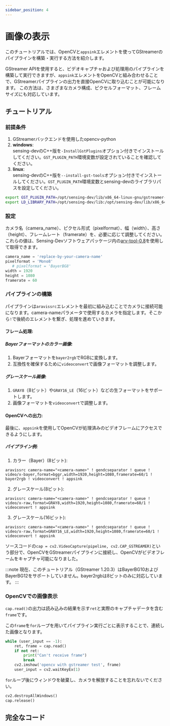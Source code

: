 ```yaml
---
sidebar_position: 4
---
```


# 画像の表示

このチュートリアルでは、OpenCVと`appsink`エレメントを使ってGStreamerのパイプラインを構築・実行する方法を紹介します。

GStreamer APIを使用すると、ビデオキャプチャおよび処理用のパイプラインを構築して実行できますが、`appsink`エレメントをOpenCVと組み合わせることで、GStreamerパイプラインの出力を直接OpenCVに取り込むことが可能になります。
この方法は、さまざまなカメラ構成、ピクセルフォーマット、フレームサイズにも対応しています。

## チュートリアル

### 前提条件
1. GStreamerバックエンドを使用したopencv-python
2. **windows**:  
   sensing-devのC++版を`-InstallGstPlugins`オプション付きでインストールしてください。`GST_PLUGIN_PATH`環境変数が設定されていることを確認してください。
3. **linux**:  
   sensing-devのC++版を`--install-gst-tools`オプション付きでインストールしてください。`GST_PLUGIN_PATH`環境変数とsensing-devのライブラリパスを設定してください。
```bash
export GST_PLUGIN_PATH=/opt/sensing-dev/lib/x86_64-linux-gnu/gstreamer-1.0
export LD_LIBRARY_PATH=/opt/sensing-dev/lib:/opt/sensing-dev/lib/x86_64-linux-gnu:$LD_LIBRARY_PATH
```
### 設定
カメラ名（camera_name）、ピクセル形式（pixelformat）、幅（width）、高さ（height）、フレームレート（framerate）を、必要に応じて調整してください。これらの値は、Sensing-Devソフトウェアパッケージ内の[arv-tool-0.8](../external/aravis/arv-tools)を使用して取得できます。

```python
camera_name = 'replace-by-your-camera-name'
pixelformat = 'Mono8'
   # pixelformat = 'BayerBG8'
width = 1920
height = 1080
framerate = 60
```

### パイプラインの構築
パイプラインは`aravissrc`エレメントを最初に組み込むことでカメラに接続可能になります。camera-nameパラメータで使用するカメラを指定します。そこから`!`で後続のエレメントを繋ぎ、処理を進めていきます。

#### フレーム処理:

##### Bayerフォーマットのカラー画像:
1. Bayerフォーマットを`bayer2rgb`でRGBに変換します。
2. 互換性を確保するために`videoconvert`で画像フォーマットを調整します。

##### グレースケール画像:
1. `GRAY8`（8ビット）や`GRAY16_LE`（16ビット）などの生フォーマットをサポートします。
2. 画像フォーマットを`videoconvert`で調整します。

#### OpenCVへの出力:

最後に、`appsink`を使用してOpenCVが処理済みのビデオフレームにアクセスできるようにします。

##### パイプライン例:
1. カラー（Bayer）(8ビット):

```
aravissrc camera-name="<camera-name>" ! gendcseparator ! queue ! video/x-bayer,format=bggr,width=1920,height=1080,framerate=60/1 ! bayer2rgb ! videoconvert ! appsink
```

2. グレースケール(8ビット):

```
aravissrc camera-name="<camera-name>" ! gendcseparator ! queue ! video/x-raw,format=GRAY8,width=1920,height=1080,framerate=60/1 ! videoconvert ! appsink
```

3. グレースケール(16ビット):

```
aravissrc camera-name="<camera-name>" ! gendcseparator ! queue ! video/x-raw,format=GRAY16_LE,width=1920,height=1080,framerate=60/1 ! videoconvert ! appsink
```

ソースコードの`cap = cv2.VideoCapture(pipeline, cv2.CAP_GSTREAMER)`という部分で、OpenCVをGStreamerパイプラインに接続し、OpenCVがビデオフレームをキャプチャ可能になりました。

:::note
現在、このチュートリアル（GStreamer 1.20.3）はBayerBG10およびBayerBG12をサポートしていません。bayer2rgbは8ビットのみに対応しています。
:::

### OpenCVでの画像表示

`cap.read()`の出力は読み込みの結果を示す`ret`と実際のキャプチャデータを含む`frame`です。

この`frame`を`for`ループを用いてパイプライン実行ごとに表示することで、連続した画像となります。

```python
while (user_input == -1):
    ret, frame = cap.read()
    if not ret:
        print("Can't receive frame")
        break
    cv2.imshow('opencv with gstreamer test', frame)
    user_input = cv2.waitKeyEx(1)

```
`for`ループ後にウィンドウを破棄し、カメラを解放することを忘れないでください。

```python
cv2.destroyAllWindows()
cap.release()
```

## 完全なコード


<GenerateTutorialLink language="gstreamer" tag={tutorial_version} tutorialfile="tutorial1_display" />
